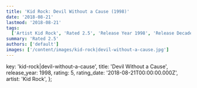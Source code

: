 ```yaml
---
title: 'Kid Rock: Devil Without a Cause (1998)'
date: '2018-08-21'
lastmod: '2018-08-21'
tags:
  ['Artist Kid Rock', 'Rated 2.5', 'Release Year 1998', 'Release Decade 1990']
summary: 'Rated 2.5'
authors: ['default']
images: ['/content/images/kid-rock|devil-without-a-cause.jpg']
---
```


  key: 'kid-rock|devil-without-a-cause',
  title: 'Devil Without a Cause',
  release_year: 1998,
  rating: 5,
  rating_date: '2018-08-21T00:00:00.000Z',
  artist: 'Kid Rock',
};

<MusicRating data={data} />
